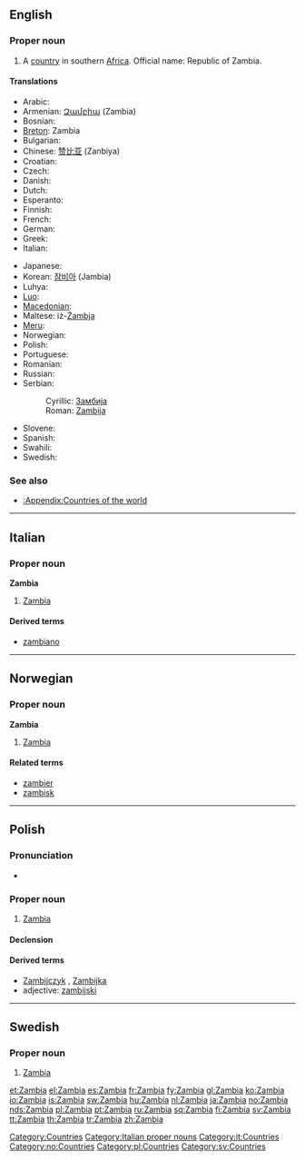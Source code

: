 {{also|Zámbia|Zâmbia}}
==English==

===Proper noun===
{{en-proper noun}}

# A [[country]] in southern [[Africa]]. Official name: Republic of Zambia.

====Translations====
{{trans-top|country in Southern Africa}}
* Arabic: {{t+|ar|زامبيا|f|tr=zámbiya|sc=Arab}}
* Armenian: [[Զամբիա]] (Zambia)
* Bosnian: {{t-|bs|Zambija|f}}
* [[Breton]]: Zambia
* Bulgarian: {{t-|bg|Замбия|f|tr=Zámbija|sc=Cyrl}}
* Chinese: [[赞比亚]] (Zanbiya)
* Croatian: {{t-|hr|Zambija|f}}
* Czech: {{t-|cs|Zambie|f}}
* Danish: {{t-|da|Zambia}}
* Dutch: {{t+|nl|Zambia}}
* Esperanto: {{t-|eo|Zambio|xs=Esperanto}}
* Finnish: {{t+|fi|Sambia}}
* French: {{t+|fr|Zambie|f}}
* German: {{t+|de|Sambia}}
* Greek: {{t+|el|Ζάμπια|f|tr=Zámbia|sc=Grek}}
* Italian: {{t-|it|Zambia|m}}
{{trans-mid}}
* Japanese: {{t-|ja|ザンビア|tr=Zanbia|sc=Jpan}}
* Korean: [[잠비아]] (Jambia)
* Luhya: {{tø|luy|Zambia}}
* [[Luo]]: {{tø|luo|Zambia}}
* [[Macedonian]]: {{t|mk|Замбија|f|tr=Zámbija|sc=Cyrl|xs=Macedonian}}
* Maltese: iż-[[Żambja]]
* [[Meru]]: {{tø|mer|Zambia}}
* Norwegian: {{t+|no|Zambia}}
* Polish: {{t+|pl|Zambia|f}}
* Portuguese: {{t+|pt|Zâmbia|f}}
* Romanian: {{t-|ro|Zambia|f}}
* Russian: {{t+|ru|Замбия|f|tr=Zámbija|sc=Cyrl}}
* Serbian:
*: Cyrillic: [[Замбија]]
*: Roman: [[Zambija]]
* Slovene: {{t+|sl|Zambija|f}}
* Spanish: {{t+|es|Zambia|f}}
* Swahili: {{t|sw|Zambia}}
* Swedish: {{t+|sv|Zambia}}
{{trans-bottom}}

===See also===
* [[:Appendix:Countries of the world]]

[[Category:Countries]]

----

==Italian==
{{wikipedia|lang=it}}

===Proper noun===
'''Zambia''' {{m}}

# [[#English|Zambia]]

====Derived terms====
* [[zambiano]]

[[Category:Italian proper nouns]]
[[Category:it:Countries]]

----

==Norwegian==

===Proper noun===
'''Zambia'''

# [[#English|Zambia]]

====Related terms====
* [[zambier]]
* [[zambisk]]

[[Category:no:Countries]]

----

==Polish==

===Pronunciation===
* {{IPA|/ˈz̪ambja/|lang=pl}}

===Proper noun===
{{infl|pl|proper noun|g=f}}

# [[#English|Zambia]]

====Declension====
{{pl-decl-noun-sing
|Zambia
|Zambii
|Zambii
|Zambię
|Zambią
|Zambii
|Zambio
}}

====Derived terms====
* [[Zambijczyk]] {{m}}, [[Zambijka]] {{f}}
* adjective: [[zambijski]]

[[Category:pl:Countries]]

----

==Swedish==

===Proper noun===
{{infl|sv|proper noun}}

# [[#English|Zambia]]

[[Category:sv:Countries]]

[[et:Zambia]]
[[el:Zambia]]
[[es:Zambia]]
[[fr:Zambia]]
[[fy:Zambia]]
[[gl:Zambia]]
[[ko:Zambia]]
[[io:Zambia]]
[[is:Zambia]]
[[sw:Zambia]]
[[hu:Zambia]]
[[nl:Zambia]]
[[ja:Zambia]]
[[no:Zambia]]
[[nds:Zambia]]
[[pl:Zambia]]
[[pt:Zambia]]
[[ru:Zambia]]
[[sq:Zambia]]
[[fi:Zambia]]
[[sv:Zambia]]
[[tt:Zambia]]
[[th:Zambia]]
[[tr:Zambia]]
[[zh:Zambia]]